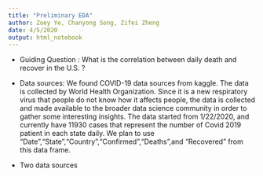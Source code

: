 ```yaml
---
title: "Preliminary EDA"
author: Zoey Ye, Chanyong Song, Zifei Zheng
date: 4/5/2020
output: html_notebook
---
```


* Guiding Question : What is the correlation between daily death and recover in the U.S. ?

* Data sources: We found COVID-19 data sources from kaggle. The data is collected by World Health Organization. Since it is a new respiratory virus that people do not know how it affects people, the data is collected and made available to the broader data science community in order to gather some interesting insights. The data started from 1/22/2020, and currently have 11930 cases that represent the number of Covid 2019 patient in each state daily. We plan to use "Date","State","Country","Confirmed","Deaths",and "Recovered" from this data frame.

* Two data sources
```r
```